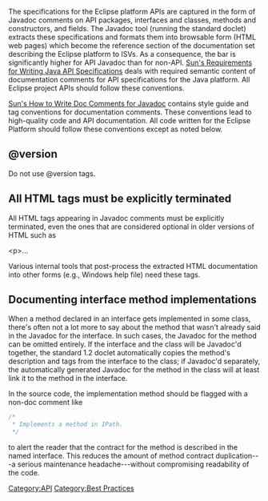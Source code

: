 The specifications for the Eclipse platform APIs are captured in the form of Javadoc comments on API packages, interfaces and classes, methods and constructors, and fields. The Javadoc tool (running the standard doclet) extracts these specifications and formats them into browsable form (HTML web pages) which become the reference section of the documentation set describing the Eclipse platform to ISVs. As a consequence, the bar is significantly higher for API Javadoc than for non-API. [http://java.sun.com/products/jdk/javadoc/writingapispecs/index.html Sun's Requirements for Writing Java API Specifications] deals with required semantic content of documentation comments for API specifications for the Java platform. All Eclipse project APIs should follow these conventions.

[http://java.sun.com/products/jdk/javadoc/writingdoccomments/index.html Sun's How to Write Doc Comments for Javadoc] contains style guide and tag conventions for documentation comments. These conventions lead to high-quality code and API documentation. All code written for the Eclipse Platform should follow these conventions except as noted below.

== @version ==

Do not use @version tags.

== All HTML tags must be explicitly terminated ==

All HTML tags appearing in Javadoc comments must be explicitly terminated, even the ones that are considered optional in older versions of HTML such as 

&lt;p>...</p>

Various internal tools that post-process the extracted HTML documentation into other forms (e.g., Windows help file) need these tags.

== Documenting interface method implementations ==

When a method declared in an interface gets implemented in some class, there's often not a lot more to say about the method that wasn't already said in the Javadoc for the interface. In such cases, the Javadoc for the method can be omitted entirely.  If the interface and the class will be Javadoc'd together, the standard 1.2 doclet automatically copies the method's description and tags from the interface to the class; if Javadoc'd separately, the automatically generated Javadoc for the method in the class will at least link it to the method in the interface.

In the source code, the implementation method should be flagged with a non-doc comment like

<source lang="java">
/*
 * Implements a method in IPath.
 */
</source>

to alert the reader that the contract for the method is described in the named interface. This reduces the amount of method contract duplication---a serious maintenance headache---without compromising readability of the code.

[[Category:API]]
[[Category:Best Practices]]
